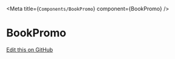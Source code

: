 
<Meta title={`Components/BookPromo`} component={BookPromo} />

# BookPromo

<Canvas>
  <Story story={stories.basic} />
</Canvas>

<ArgsTable />

[Edit this on GitHub](https://github.com/wellcomecollection/wellcomecollection.org/edit/main/cardigan/stories/components/BookPromo/BookPromo.stories.mdx)
